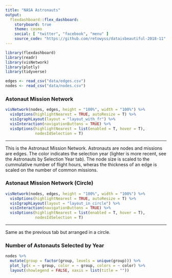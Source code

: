 ```yaml
---
title: "NASA Astronauts"
output: 
  flexdashboard::flex_dashboard:
    storyboard: true
    theme: cosmo
    social: [ "twitter", "facebook", "menu" ]
    source_code: "https://github.com/retowyss/dataisbeautiful-2018-11"
---
```


```r
library(flexdashboard)
library(readr)
library(visNetwork)
library(plotly)
library(tidyverse)

edges <- read_csv("data/edges.csv")
nodes <- read_csv("data/nodes.csv")
```


### Astonaut Mission Network

```r
visNetwork(nodes, edges, height = "100%", width = "100%") %>%
  visOptions(highlightNearest = TRUE, autoResize = T) %>%
  visIgraphLayout(layout = "layout_with_fr") %>% 
  visInteraction(navigationButtons = TRUE) %>%
  visOptions(highlightNearest = list(enabled = T, hover = T), 
             nodesIdSelection = T)
```

*** 

This is the Astronaut Mission Network. Astronauts are nodes and missions are edges. The color indicates the selection year (lighter is more recent, see the Astronauts by Selection Year tab). The node size is scaled to the cummulative number of flight hours, wheras the thickness of an edge is scaled on the number of common missions. 


### Astonaut Mission Network (Circle)

```r
visNetwork(nodes, edges, height = "100%", width = "100%") %>%
  visOptions(highlightNearest = TRUE, autoResize = T) %>%
  visIgraphLayout(layout = "layout_in_circle") %>% 
  visInteraction(navigationButtons = TRUE) %>%
  visOptions(highlightNearest = list(enabled = T, hover = T), 
             nodesIdSelection = T)
```

*** 

Same as the previous tab but arranged in a circle.

### Number of Astonauts Selected by Year

```r
nodes %>% 
  mutate(group = factor(group, levels = unique(group))) %>% 
  plot_ly(x = ~ group, color = ~ group, colors = ~ color) %>% 
  layout(showlegend = FALSE, xaxis = list(title = ""))
```
